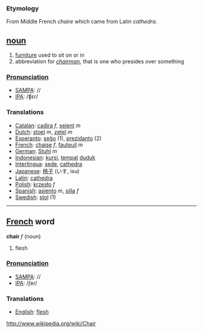 === Etymology ===
From Middle French ''chaire'' which came from Latin ''cathedra''.

== [[noun]] ==

#[[furniture]] used to sit on or in
#abbreviation for ''[[chairman]]'', that is one who presides over something
===[[Pronunciation]]===
*[[w:SAMPA|SAMPA]]: //
*[[w:IPA|IPA]]: /ʧεr/

===Translations===
*[[Catalan]]: [[cadira]] ''f'', [[seient]] ''m''
*[[Dutch]]: [[stoel]] ''m'', [[zetel]] ''m''
*[[Esperanto]]: [[seĝo]] (1), [[prezidanto]] (2)
*[[French]]: [[chaise]] ''f'', [[fauteuil]] ''m''
*[[German]]: [[Stuhl]] ''m''
*[[Indonesian]]: [[kursi]], [[tempat]] [[duduk]]
*[[Interlingua]]: [[sede]], [[cathedra]]
*[[Japanese]]: [[椅子]] (いす, isu)
*[[Latin]]: [[cathedra]]
*[[Polish]]: [[krzesło]] ''f''
*[[Spanish]]: [[asiento]] ''m'', [[silla]] ''f''
*[[Swedish]]: [[stol]] (1)

----

== [[French]] word ==

'''chair''' ''f'' (noun)

# flesh

===[[Pronunciation]]===
*[[w:SAMPA|SAMPA]]: //
*[[w:IPA|IPA]]: /ʃer/

===Translations===
*[[English]]: [[flesh]]

http://www.wikipedia.org/wiki/Chair